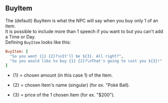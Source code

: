 ## BuyItem

The (default) BuyItem is what the NPC will say when you buy only 1 of an item.
<br/>
It is possible to include more than 1 speech if you want to but you can't add a Time or Day.
<br/>
Defining `BuyItem` looks like this:
<br/>
```ruby
BuyItem: [
  "So you want {1} {2}?\nIt'll be ${3}. All right?", 
  "So you would like to buy {1} {2}?\nThat's going to cost you ${3}!"
]
```
- \{1\} = chosen amount (in this case 1) of the Item.

- \{2\} = chosen Item's name (singular) (for ex. "Poké Ball).

- \{3\} = price of the 1 chosen Item (for ex. "$200").
<ImageWithCaption src="/images/documentation/poke-market/BuyItem 1.png" caption="BuyItem 1"/>
<ImageWithCaption src="/images/documentation/poke-market/BuyItem 2.png" caption="BuyItem 2"/>